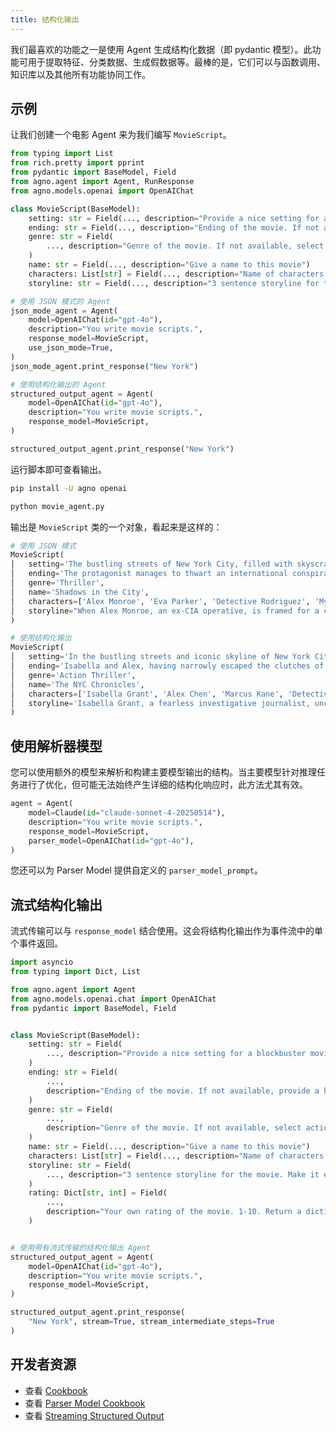 ```yaml
---
title: 结构化输出
---
```


我们最喜欢的功能之一是使用 Agent 生成结构化数据（即 pydantic 模型）。此功能可用于提取特征、分类数据、生成假数据等。最棒的是，它们可以与函数调用、知识库以及其他所有功能协同工作。

## 示例

让我们创建一个电影 Agent 来为我们编写 `MovieScript`。

```python movie_agent.py
from typing import List
from rich.pretty import pprint
from pydantic import BaseModel, Field
from agno.agent import Agent, RunResponse
from agno.models.openai import OpenAIChat

class MovieScript(BaseModel):
    setting: str = Field(..., description="Provide a nice setting for a blockbuster movie.")
    ending: str = Field(..., description="Ending of the movie. If not available, provide a happy ending.")
    genre: str = Field(
        ..., description="Genre of the movie. If not available, select action, thriller or romantic comedy."
    )
    name: str = Field(..., description="Give a name to this movie")
    characters: List[str] = Field(..., description="Name of characters for this movie.")
    storyline: str = Field(..., description="3 sentence storyline for the movie. Make it exciting!")

# 使用 JSON 模式的 Agent
json_mode_agent = Agent(
    model=OpenAIChat(id="gpt-4o"),
    description="You write movie scripts.",
    response_model=MovieScript,
    use_json_mode=True,
)
json_mode_agent.print_response("New York")

# 使用结构化输出的 Agent
structured_output_agent = Agent(
    model=OpenAIChat(id="gpt-4o"),
    description="You write movie scripts.",
    response_model=MovieScript,
)

structured_output_agent.print_response("New York")
```

运行脚本即可查看输出。

```bash
pip install -U agno openai

python movie_agent.py
```

输出是 `MovieScript` 类的一个对象，看起来是这样的：

```python
# 使用 JSON 模式
MovieScript(
│   setting='The bustling streets of New York City, filled with skyscrapers, secret alleyways, and hidden underground passages.',
│   ending='The protagonist manages to thwart an international conspiracy, clearing his name and winning the love of his life back.',
│   genre='Thriller',
│   name='Shadows in the City',
│   characters=['Alex Monroe', 'Eva Parker', 'Detective Rodriguez', 'Mysterious Mr. Black'],
│   storyline="When Alex Monroe, an ex-CIA operative, is framed for a crime he didn't commit, he must navigate the dangerous streets of New York to clear his name. As he uncovers a labyrinth of deceit involving the city's most notorious crime syndicate, he enlists the help of an old flame, Eva Parker. Together, they race against time to expose the true villain before it's too late."
)

# 使用结构化输出
MovieScript(
│   setting='In the bustling streets and iconic skyline of New York City.',
│   ending='Isabella and Alex, having narrowly escaped the clutches of the Syndicate, find themselves standing at the top of the Empire State Building. As the glow of the setting sun bathes the city, they share a victorious kiss. Newly emboldened and as an unstoppable duo, they vow to keep NYC safe from any future threats.',
│   genre='Action Thriller',
│   name='The NYC Chronicles',
│   characters=['Isabella Grant', 'Alex Chen', 'Marcus Kane', 'Detective Ellie Monroe', 'Victor Sinclair'],
│   storyline='Isabella Grant, a fearless investigative journalist, uncovers a massive conspiracy involving a powerful syndicate plotting to control New York City. Teaming up with renegade cop Alex Chen, they must race against time to expose the culprits before the city descends into chaos. Dodging danger at every turn, they fight to protect the city they love from imminent destruction.'
)
```

## 使用解析器模型

您可以使用额外的模型来解析和构建主要模型输出的结构。当主要模型针对推理任务进行了优化，但可能无法始终产生详细的结构化响应时，此方法尤其有效。

```python
agent = Agent(
    model=Claude(id="claude-sonnet-4-20250514"),
    description="You write movie scripts.",
    response_model=MovieScript,
    parser_model=OpenAIChat(id="gpt-4o"),
)
```

您还可以为 Parser Model 提供自定义的 `parser_model_prompt`。

## 流式结构化输出

流式传输可以与 `response_model` 结合使用。这会将结构化输出作为事件流中的单个事件返回。

```python streaming_agent.py
import asyncio
from typing import Dict, List

from agno.agent import Agent
from agno.models.openai.chat import OpenAIChat
from pydantic import BaseModel, Field


class MovieScript(BaseModel):
    setting: str = Field(
        ..., description="Provide a nice setting for a blockbuster movie."
    )
    ending: str = Field(
        ...,
        description="Ending of the movie. If not available, provide a happy ending.",
    )
    genre: str = Field(
        ...,
        description="Genre of the movie. If not available, select action, thriller or romantic comedy.",
    )
    name: str = Field(..., description="Give a name to this movie")
    characters: List[str] = Field(..., description="Name of characters for this movie.")
    storyline: str = Field(
        ..., description="3 sentence storyline for the movie. Make it exciting!"
    )
    rating: Dict[str, int] = Field(
        ...,
        description="Your own rating of the movie. 1-10. Return a dictionary with the keys 'story' and 'acting'.",
    )


# 使用带有流式传输的结构化输出 Agent
structured_output_agent = Agent(
    model=OpenAIChat(id="gpt-4o"),
    description="You write movie scripts.",
    response_model=MovieScript,
)

structured_output_agent.print_response(
    "New York", stream=True, stream_intermediate_steps=True
)
```

## 开发者资源

- 查看 [Cookbook](https://github.com/agno-agi/agno/blob/main/cookbook/agent_concepts/async/structured_output.py)
- 查看 [Parser Model Cookbook](https://github.com/agno-agi/agno/blob/main/cookbook/agent_concepts/other/parse_model.py)
- 查看 [Streaming Structured Output](https://github.com/agno-agi/agno/blob/main/cookbook/models/openai/chat/structured_output_stream.py)